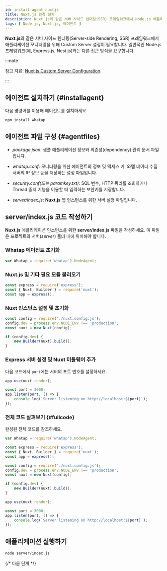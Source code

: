 ```yaml
---
id: install-agent-nuxtjs
title: Nuxt.js 환경 설치
description: Nuxt.js와 같은 서버 사이드 렌더링(SSR) 프레임워크에서 Node.js 애플리케이션 모니터링을 위해 Custom Server 설정을 안내합니다.
tags: [ Node.js, Nuxt.js, 에이전트 ]
---
```


**Nuxt.js**와 같은 서버 사이드 렌더링(Server-side Rendering, SSR) 프레임워크에서 애플리케이션 모니터링을 위해 Custom Server 설정이 필요합니다. 일반적인 Node.js 프레임워크(예, Express.js, Nest.js)와는 다른 접근 방식을 요구합니다.

:::note

참고 자료: [Nuxt.js Custom Server Configuration](https://v2.nuxt.com/docs/configuration-glossary/configuration-dev/)

:::

## 에이전트 설치하기 {#installagent}

다음 명령어를 이용해 에이전트를 설치하세요.

```bash title="BASH"
npm install whatap
```

## 에이전트 파일 구성 {#agentfiles}

- *package.json*: 샘플 애플리케이션 정보와 의존성(dependency) 관리 문서 파일입니다.

- *whatap.conf*: 모니터링을 위한 에이전트의 정보 및 액세스 키, 와탭 데이터 수집 서버의 IP 정보 등을 저장하는 설정 파일입니다. 

- *security.conf(또는 paramkey.txt)*: SQL 변수, HTTP 쿼리를 조회하거나 Thread 중지 기능을 이용할 때 입력하는 보안키를 저장합니다.

- *server/index.js*: **Nuxt.js** 앱 인스턴스를 위한 서버 설정 파일입니다.

## server/index.js 코드 작성하기

**Nuxt.js** 애플리케이션 인스턴스를 위한 **server/index.js** 파일을 작성하세요. 이 파일은 프로젝트의 서버(*server*) 폴더 내에 위치해야 합니다.

### Whatap 에이전트 초기화

```javascript title="server/index.js"
var Whatap = require('whatap').NodeAgent;
```

### Nuxt.js 및 기타 필요 모듈 불러오기

```javascript title="server/index.js"
const express = require('express');
const { Nuxt, Builder } = require('nuxt');
const app = express();
```

### Nuxt 인스턴스 설정 및 초기화

```javascript title="server/index.js"
const config = require('./nuxt.config.js');
config.dev = process.env.NODE_ENV !== 'production';
const nuxt = new Nuxt(config);

if (config.dev) {
    new Builder(nuxt).build();
}
```

### Express 서버 설정 및 Nuxt 미들웨어 추가

다음 코드에서 `port`에는 서버의 포트 번호를 설정하세요.

```javascript title="server/index.js"
app.use(nuxt.render);

const port = 3000;
app.listen(port, () => {
    console.log(`Server listening on http://localhost:${port}`);
});
```

### 전체 코드 살펴보기 {#fullcode}

완성된 전체 코드를 참조하세요.

```javascript title="server/index.js"
var Whatap = require('whatap').NodeAgent;

const express = require('express');
const { Nuxt, Builder } = require('nuxt');
const app = express();

const config = require('./nuxt.config.js');
config.dev = process.env.NODE_ENV !== 'production';
const nuxt = new Nuxt(config);

if (config.dev) {
    new Builder(nuxt).build();
}

app.use(nuxt.render);

const port = 3000;
app.listen(port, () => {
    console.log(`Server listening on http://localhost:${port}`);
});
```

## 애플리케이션 실행하기

```bash title="SH"
node server/index.js
```

{/* 다음 단계 */}

<Apminstallnextstep />